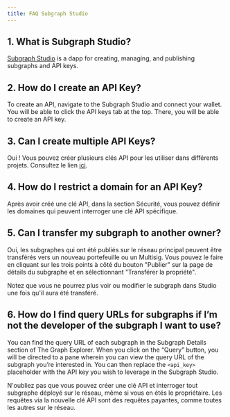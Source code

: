 ```yaml
---
title: FAQ Subgraph Studio
---
```


## 1. What is Subgraph Studio?

[Subgraph Studio](https://thegraph.com/studio/) is a dapp for creating, managing, and publishing subgraphs and API keys.

## 2. How do I create an API Key?

To create an API, navigate to the Subgraph Studio and connect your wallet. You will be able to click the API keys tab at the top. There, you will be able to create an API key.

## 3. Can I create multiple API Keys?

Oui ! Vous pouvez créer plusieurs clés API pour les utiliser dans différents projets. Consultez le lien [ici](https://thegraph.com/studio/apikeys/).

## 4. How do I restrict a domain for an API Key?

Après avoir créé une clé API, dans la section Sécurité, vous pouvez définir les domaines qui peuvent interroger une clé API spécifique.

## 5. Can I transfer my subgraph to another owner?

Oui, les subgraphes qui ont été publiés sur le réseau principal peuvent être transférés vers un nouveau portefeuille ou un Multisig. Vous pouvez le faire en cliquant sur les trois points à côté du bouton "Publier" sur la page de détails du subgraphe et en sélectionnant "Transférer la propriété".

Notez que vous ne pourrez plus voir ou modifier le subgraph dans Studio une fois qu'il aura été transféré.

## 6. How do I find query URLs for subgraphs if I’m not the developer of the subgraph I want to use?

You can find the query URL of each subgraph in the Subgraph Details section of The Graph Explorer. When you click on the “Query” button, you will be directed to a pane wherein you can view the query URL of the subgraph you’re interested in. You can then replace the `<api_key>` placeholder with the API key you wish to leverage in the Subgraph Studio.

N'oubliez pas que vous pouvez créer une clé API et interroger tout subgraphe déployé sur le réseau, même si vous en étés le propriétaire. Les requêtes via la nouvelle clé API sont des requêtes payantes, comme toutes les autres sur le réseau.
